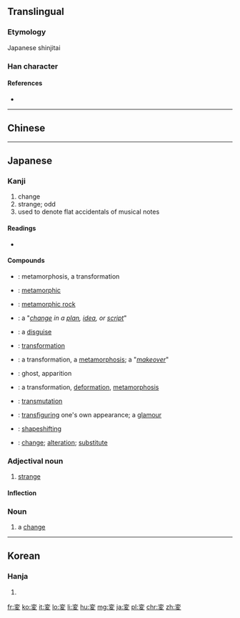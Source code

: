 {{also|变}}

==Translingual==
{{Han simplified forms|變|変|变}}

===Etymology===
Japanese shinjitai {{Han simp|變|f=䜌|t=亦|nocap=y}}

===Han character===
{{Han char|rn=34|rad=夂|as=06|sn=9|four=|canj=YCHE|ids=⿱亦夂}}

====References====
* {{Han ref|kx=0245.101|dkj=05703|hdz=20869.080|uh=5909|ud=22793}}

----

==Chinese==
{{zh-see|變|v}}

----

==Japanese==

===Kanji===
{{ja-kanji|grade=4|rs=夊06|style=s|kyu=變}}

# change
# strange; odd
# used to denote flat accidentals of musical notes

====Readings====
* {{ja-readings|goon=[[へん]] (''hen'')|kanon=[[へん]] (''hen'')|kun=[[かわる]] (''kawaru''), [[かえる]] (''kaeru'')}}

====Compounds====
{{der-top|Compounds}}
* {{ja-l|変態|へんたい|hentai}}: metamorphosis, a transformation
* {{ja-l|変成|へんせい|hensei}}: [[metamorphic]]
* {{ja-l|変成岩|へんせいがん|henseigan}}: [[metamorphic rock]]
* {{ja-l|変更|へんこう|henkō}}: a "''[[change]] in a [[plan]], [[idea]], or [[script]]''"
* {{ja-l|変装|へんそう|hensō}}: a [[disguise]]
* {{ja-l|変身|へんしん|henshin}}: [[transformation]]
* {{ja-l|変化|へんか|henka}}: a transformation, a [[metamorphosis]]; a "''[[makeover]]''"
* {{ja-l|変化|へんげ|henge}}: ghost, apparition
* {{ja-l|変形|へんけい|henkei}}:  a transformation, [[deformation]], [[metamorphosis]]
* {{ja-l|変移|へんい|hen'i}}: [[transmutation]]
* {{ja-l|変貌|へんぼう|henbō}}: [[transfiguring]] one's own appearance; a [[glamour]]
* {{ja-l|変容|へんよう|hen'yō}}: [[shapeshifting]]
* {{ja-l|変わり|かわり|kawari}}: [[change]]; [[alteration]]; [[substitute]]
{{der-bottom}}

{{ja-kanjitab|へん|yomi=o}}

===Adjectival noun===
{{ja-adj|infl=na|へん|kyu=變}}

# [[strange]]
#: {{ja-usex|'''変'''な人|'''へん''' な ひと|a '''strange''' person}}

====Inflection====
{{ja-na|へん}}

===Noun===
{{ja-noun|へん|kyu=變}}

# a [[change]]

----

==Korean==

===Hanja===
{{ko-hanja|hangeul=[[변]]|eumhun=|rv=byeon|mr=pyŏn|y=pyen}}

# {{defn|lang=ko|sort=夊06}}

[[fr:変]]
[[ko:変]]
[[it:変]]
[[lo:変]]
[[li:変]]
[[hu:変]]
[[mg:変]]
[[ja:変]]
[[pl:変]]
[[chr:変]]
[[zh:変]]